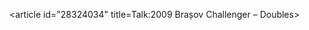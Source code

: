 <article id="28324034" title=Talk:2009 Brașov Challenger – Doubles>
	<talkpage id="28324034" title="Talk:2009 Brașov Challenger – Doubles">
{{WikiProject Tennis|class=stub|importance=low}}
{{WikiProject Romania}}
	</talkpage>
</article>